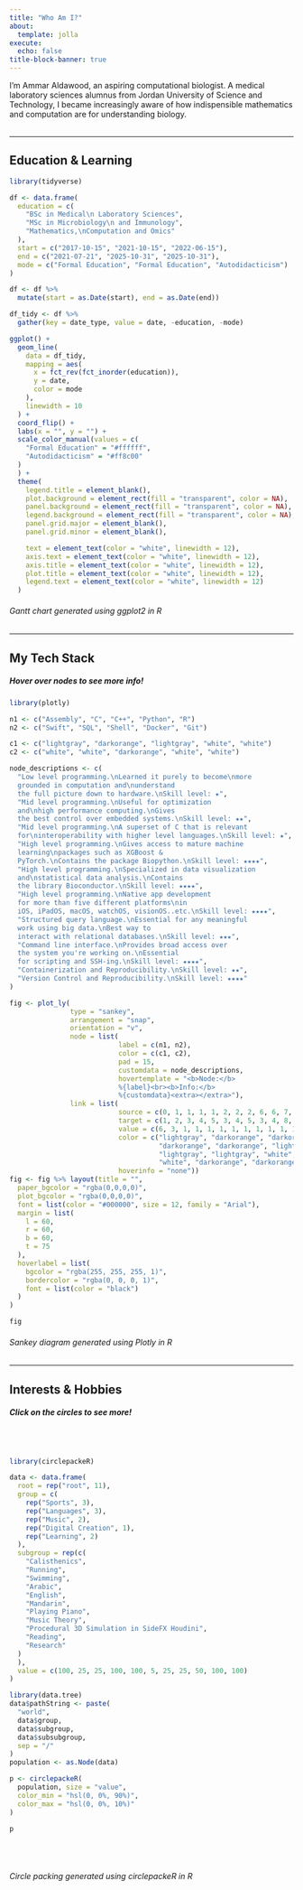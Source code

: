 ```yaml
---
title: "Who Am I?"
about:
  template: jolla
execute:
  echo: false
title-block-banner: true
---
```


I'm Ammar Aldawood, an aspiring computational biologist.
A medical laboratory sciences alumnus from Jordan University
of Science and Technology, I became increasingly aware of how 
indispensible mathematics and computation are for understanding biology.
\
\

---

## Education & Learning

```r
library(tidyverse)

df <- data.frame(
  education = c(
    "BSc in Medical\n Laboratory Sciences",
    "MSc in Microbiology\n and Immunology",
    "Mathematics,\nComputation and Omics"
  ),
  start = c("2017-10-15", "2021-10-15", "2022-06-15"),
  end = c("2021-07-21", "2025-10-31", "2025-10-31"),
  mode = c("Formal Education", "Formal Education", "Autodidacticism")
)

df <- df %>%
  mutate(start = as.Date(start), end = as.Date(end))

df_tidy <- df %>%
  gather(key = date_type, value = date, -education, -mode)

ggplot() +
  geom_line(
    data = df_tidy,
    mapping = aes(
      x = fct_rev(fct_inorder(education)),
      y = date,
      color = mode
    ),
    linewidth = 10
  ) +
  coord_flip() +
  labs(x = "", y = "") +
  scale_color_manual(values = c(
    "Formal Education" = "#ffffff",
    "Autodidacticism" = "#ff8c00"
  )
  ) +
  theme(
    legend.title = element_blank(),
    plot.background = element_rect(fill = "transparent", color = NA),
    panel.background = element_rect(fill = "transparent", color = NA),
    legend.background = element_rect(fill = "transparent", color = NA),
    panel.grid.major = element_blank(),
    panel.grid.minor = element_blank(),

    text = element_text(color = "white", linewidth = 12),
    axis.text = element_text(color = "white", linewidth = 12),
    axis.title = element_text(color = "white", linewidth = 12),
    plot.title = element_text(color = "white", linewidth = 12),
    legend.text = element_text(color = "white", linewidth = 12)
  )

```

###### Gantt chart generated using ggplot2 in R

---

## My Tech Stack
##### Hover over nodes to see more info!

```r
library(plotly)

n1 <- c("Assembly", "C", "C++", "Python", "R")
n2 <- c("Swift", "SQL", "Shell", "Docker", "Git")

c1 <- c("lightgray", "darkorange", "lightgray", "white", "white")
c2 <- c("white", "white", "darkorange", "white", "white")

node_descriptions <- c(
  "Low level programming.\nLearned it purely to become\nmore 
  grounded in computation and\nunderstand 
  the full picture down to hardware.\nSkill level: ★",
  "Mid level programming.\nUseful for optimization 
  and\nhigh performance computing.\nGives 
  the best control over embedded systems.\nSkill level: ★★",
  "Mid level programming.\nA superset of C that is relevant 
  for\ninteroperability with higher level languages.\nSkill level: ★",
  "High level programming.\nGives access to mature machine 
  learning\npackages such as XGBoost & 
  PyTorch.\nContains the package Biopython.\nSkill level: ★★★★",
  "High level programming.\nSpecialized in data visualization 
  and\nstatistical data analysis.\nContains 
  the library Bioconductor.\nSkill level: ★★★★",
  "High level programming.\nNative app development 
  for more than five different platforms\nin 
  iOS, iPadOS, macOS, watchOS, visionOS..etc.\nSkill level: ★★★★",
  "Structured query language.\nEssential for any meaningful 
  work using big data.\nBest way to 
  interact with relational databases.\nSkill level: ★★★",
  "Command line interface.\nProvides broad access over 
  the system you're working on.\nEssential 
  for scripting and SSH-ing.\nSkill level: ★★★★",
  "Containerization and Reproducibility.\nSkill level: ★★",
  "Version Control and Reproducibility.\nSkill level: ★★★★"
)

fig <- plot_ly(
               type = "sankey",
               arrangement = "snap",
               orientation = "v",
               node = list(
                           label = c(n1, n2),
                           color = c(c1, c2),
                           pad = 15,
                           customdata = node_descriptions,
                           hovertemplate = "<b>Node:</b> 
                           %{label}<br><b>Info:</b> 
                           %{customdata}<extra></extra>"),
               link = list(
                           source = c(0, 1, 1, 1, 1, 2, 2, 2, 6, 6, 7, 7),
                           target = c(1, 2, 3, 4, 5, 3, 4, 5, 3, 4, 8, 9),
                           value = c(6, 3, 1, 1, 1, 1, 1, 1, 1, 1, 1, 1),
                           color = c("lightgray", "darkorange", "darkorange",
                                     "darkorange", "darkorange", "lightgray",
                                     "lightgray", "lightgray", "white",
                                     "white", "darkorange", "darkorange"),
                           hoverinfo = "none"))
fig <- fig %>% layout(title = "",
  paper_bgcolor = "rgba(0,0,0,0)",
  plot_bgcolor = "rgba(0,0,0,0)",
  font = list(color = "#000000", size = 12, family = "Arial"),
  margin = list(
    l = 60,
    r = 60,
    b = 60,
    t = 75
  ),
  hoverlabel = list(
    bgcolor = "rgba(255, 255, 255, 1)",
    bordercolor = "rgba(0, 0, 0, 1)",
    font = list(color = "black")
  )
)

fig
```

###### Sankey diagram generated using Plotly in R

---

## Interests & Hobbies
##### Click on the circles to see more!
\
\


```r
library(circlepackeR)

data <- data.frame(
  root = rep("root", 11),
  group = c(
    rep("Sports", 3),
    rep("Languages", 3),
    rep("Music", 2),
    rep("Digital Creation", 1),
    rep("Learning", 2)
  ),
  subgroup = rep(c(
    "Calisthenics",
    "Running",
    "Swimming",
    "Arabic",
    "English",
    "Mandarin",
    "Playing Piano",
    "Music Theory",
    "Procedural 3D Simulation in SideFX Houdini",
    "Reading",
    "Research"
  )
  ),
  value = c(100, 25, 25, 100, 100, 5, 25, 25, 50, 100, 100)
)

library(data.tree)
data$pathString <- paste(
  "world",
  data$group,
  data$subgroup,
  data$subsubgroup,
  sep = "/"
)
population <- as.Node(data)

p <- circlepackeR(
  population, size = "value",
  color_min = "hsl(0, 0%, 90%)",
  color_max = "hsl(0, 0%, 10%)"
)

p
```
\
\

###### Circle packing generated using circlepackeR in R
